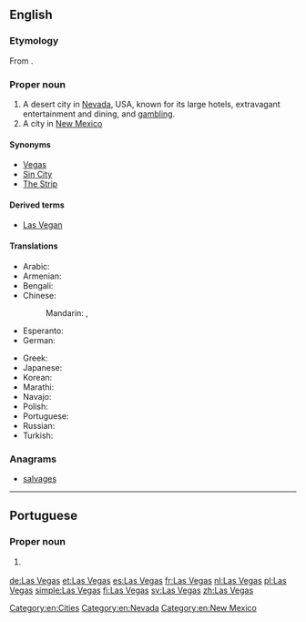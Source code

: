 ==English==
{{wikipedia}}

===Etymology===
From {{etyl|es|en}} {{term|las|lang=es}} {{term|vegas||the meadows|lang=es}}.

===Proper noun===
{{en-proper noun}}

# A desert city in [[Nevada]], USA, known for its large hotels, extravagant entertainment and dining, and [[gambling]].
# A city in [[New Mexico]]

====Synonyms====
* [[Vegas]]
* [[Sin City]]
* [[The Strip]]

====Derived terms====
* [[Las Vegan]]

====Translations====
{{trans-top|city}}
* Arabic: {{t|ar|لاس فيغاس|m|tr=las fiighas}}
* Armenian: {{t|hy|Լաս Վեգաս}}
* Bengali: {{t|bn|লাস ভেগাস|tr=Las Bhegas|sc=Beng}}
* Chinese:
*: Mandarin: {{t+|cmn|拉斯維加斯|sc=Hani}}, {{t|cmn|拉斯维加斯|tr=Lāsīwéijiāsī|sc=Hani}}
* Esperanto: {{t|eo|Lasvegaso}}
* German: {{t+|de|Las Vegas|n}}
{{trans-mid}}
* Greek: {{t+|el|Λας Βέγκας|n}}
* Japanese: {{t|ja|ラスベガス|tr=Rasubegasu}}
* Korean: {{t|ko|라스베이거스|tr=Laseubeigeoseu|sc=Hang}}
* Marathi: {{t|mr|लास व्हेगस|n|tr=lāsa vhegāsa|sc=Deva}}
* Navajo: {{t|nv|Naʼazhǫǫsh hátsoh}}
* Polish: {{t+|pl|Las Vegas|n}}
* Portuguese: {{t|pt|Las Vegas|f}}
* Russian: {{t|ru|Лас-Вегас|m|tr=Las-Végas}}
* Turkish: {{t|tr|Las Vegas}}
{{trans-bottom}}

===Anagrams===
* [[salvages#English|salvages]]

[[Category:en:Cities]]
[[Category:en:Nevada]]
[[Category:en:New Mexico]]

----

==Portuguese==

===Proper noun===
{{pt-proper noun|f}}

# {{l|en|Las Vegas}} {{gloss|city in Nevada, US}}

[[de:Las Vegas]]
[[et:Las Vegas]]
[[es:Las Vegas]]
[[fr:Las Vegas]]
[[nl:Las Vegas]]
[[pl:Las Vegas]]
[[simple:Las Vegas]]
[[fi:Las Vegas]]
[[sv:Las Vegas]]
[[zh:Las Vegas]]